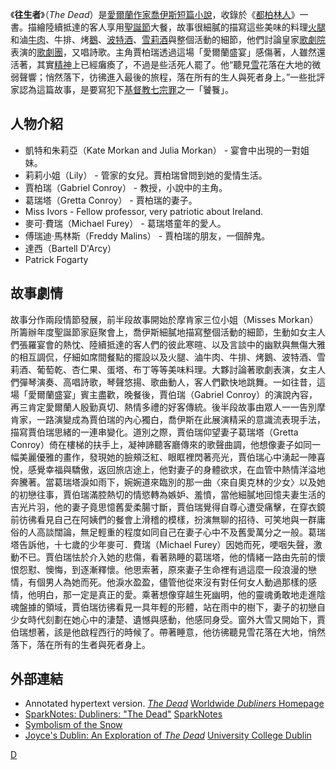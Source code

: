 {{消連|本文採狹義的定義，專述[[愛爾蘭|愛爾蘭]][[作家|作家]][[喬伊斯|喬伊斯]]所寫的[[短篇小說|短篇小說]]《'''往生者'''》（''The Dead''）'。關於其他可能被稱為「往生者」的條目，參見[[往生者_(消歧義)|往生者 (消歧義)]]。}}

《'''往生者'''》（''The Dead''）是[[愛爾蘭|愛爾蘭]][[作家|作家]][[喬伊斯|喬伊斯]][[短篇小說|短篇小說]]，收錄於《[[都柏林人|都柏林人]]》一書。描繪陸續抵達的客人享用[[聖誕節|聖誕節]]大餐，故事很細膩的描寫這些美味的料理[[火腿|火腿]]和滷[[牛肉|牛肉]]、牛排、烤[[鵝|鵝]]、[[波特酒|波特酒]]、[[雪莉酒|雪莉酒]]與整個活動的細節，他們討論皇家[[歌劇院|歌劇院]]表演的[[歌劇團|歌劇團]]，又唱詩歌。主角賈柏瑞透過這場「愛爾蘭盛宴」感傷著，人雖然還活著，其實[[精神|精神]]上已經癱瘓了，不過是些活死人罷了。他“聽見[[雪|雪]]花落在大地的微弱聲響；悄然落下，彷彿進入最後的旅程，落在所有的生人與死者身上。”一些批評家認為這篇故事，是要寫犯下[[基督教|基督教]][[七宗罪|七宗罪]]之一「饕餮」。

== 人物介紹 ==
* 凱特和朱莉亞（Kate Morkan and Julia Morkan） - 宴會中出現的一對姐妹。
* 莉莉小姐（Lily） - 管家的女兒。賈柏瑞曾問到她的愛情生活。
* 賈柏瑞（Gabriel Conroy） - 教授，小說中的主角。
* 葛瑞塔（Gretta Conroy） - 賈柏瑞的妻子。
* Miss Ivors - Fellow professor, very patriotic about Ireland.
* 麥可·費瑞（Michael Furey） - 葛瑞塔童年的愛人。
* 傅瑞迪·馬林斯（Freddy Malins） - 賈柏瑞的朋友，一個醉鬼。
* 達西（Bartell D'Arcy）
* Patrick Fogarty

==故事劇情==
故事分作兩段情節發展，前半段故事開始於摩肯家三位小姐（Misses Morkan）所籌辦年度聖誕節家庭聚會上，喬伊斯細膩地描寫整個活動的細節，生動如女主人們張羅宴會的熱忱、陸續抵達的客人們的彼此寒暄、以及言談中的幽默與無傷大雅的相互調侃，仔細如席間餐點的擺設以及火腿、滷牛肉、牛排、烤鵝、波特酒、雪莉酒、葡萄乾、杏仁果、蛋塔、布丁等等美味料理。大夥討論著歌劇表演，女主人們彈琴演奏、高唱詩歌，琴聲悠揚、歌曲動人，客人們歡快地跳舞。一如往昔，這場「愛爾蘭盛宴」賓主盡歡，晚餐後，賈伯瑞（Gabriel Conroy）的演說內容，再三肯定愛爾蘭人殷勤真切、熱情多禮的好客傳統。後半段故事由眾人一一告別摩肯家，一路演變成為賈伯瑞的內心獨白，喬伊斯在此展演精采的意識流表現手法，描寫賈伯瑞思緒的一連串變化。道別之際，賈伯瑞仰望妻子葛瑞塔（Gretta Conroy）倚在樓梯的扶手上，凝神諦聽客廳傳來的歌聲曲調，他想像妻子如同一幅美麗優雅的畫作，發現她的臉頰泛紅、眼眶裡閃著亮光，賈伯瑞心中湧起一陣喜悅，感覺幸福與驕傲，返回旅店途上，他對妻子的身體欲求，在血管中熱情洋溢地奔騰著。當葛瑞塔淚如雨下，婉婉道來臨別的那一曲〈來自奧克林的少女〉以及她的初戀往事，賈伯瑞滿腔熱切的情慾轉為嫉妒、羞憤，當他細膩地回憶夫妻生活的吉光片羽，他的妻子竟思憶舊愛柔腸寸斷，賈伯瑞覺得自尊心遭受痛擊，在穿衣鏡前彷彿看見自己在阿姨們的餐會上滑稽的模樣，扮演無聊的招待、可笑地與一群庸俗的人高談闊論，無足輕重的程度如同自己在妻子心中不及舊愛萬分之一般。葛瑞塔告訴他，十七歲的少年麥可．費瑞（Michael Furey）因她而死，哽咽失聲，激動不已。賈伯瑞怯於介入她的悲傷，看著熟睡的葛瑞塔，他的情緒一路由先前的懷恨怨懟、懊悔，到逐漸釋懷。他思索著，原來妻子生命裡有過這麼一段浪漫的戀情，有個男人為她而死。他淚水盈盈，儘管他從來沒有對任何女人動過那樣的感情，他明白，那一定是真正的愛。乘著想像穿越生死幽明，他的靈魂勇敢地走進陰魂盤據的領域，賈伯瑞彷彿看見一具年輕的形體，站在雨中的樹下，妻子的初戀自少女時代刻劃在她心中的淒楚、遺憾與感動，他感同身受。窗外大雪又開始下，賈伯瑞想著，該是他啟程西行的時候了。帶著睡意，他彷彿聽見雪花落在大地，悄然落下，落在所有的生者與死者身上。

==外部連結==
{{wikisource|The Dead}}
* Annotated hypertext version. [http://www.mendele.com/WWD/WWDdead.html ''The Dead''] {{Wayback|url=http://www.mendele.com/WWD/WWDdead.html |date=20150216043041 }} [http://www.mendele.com/WWD/home.html Worldwide ''Dubliners'' Homepage] {{Wayback|url=http://www.mendele.com/WWD/home.html |date=20150403000134 }}
* [http://www.sparknotes.com/lit/dubliners/section15.rhtml SparkNotes: Dubliners: "The Dead"] {{Wayback|url=http://www.sparknotes.com/lit/dubliners/section15.rhtml |date=20150429103837 }} [http://www.sparknotes.com/about/ SparkNotes] {{Wayback|url=http://www.sparknotes.com/about/ |date=20080208163254 }}
* [https://web.archive.org/web/20120712181228/http://www.socialsciencemedley.com/2011/05/analysis-of-dead-james-joyces-symbolic.html Symbolism of the Snow ] 
* [http://www.joycesdublin.ie/ Joyce's Dublin: An Exploration of ''The Dead''] {{Wayback|url=http://www.joycesdublin.ie/ |date=20181003035558 }}  [http://www.ucd.ie/aboutucd.htm University College Dublin] {{Wayback|url=http://www.ucd.ie/aboutucd.htm |date=20211105120728 }}

{{都柏林人}}

{{Authority control}}
[[Category:愛爾蘭小說|D]]